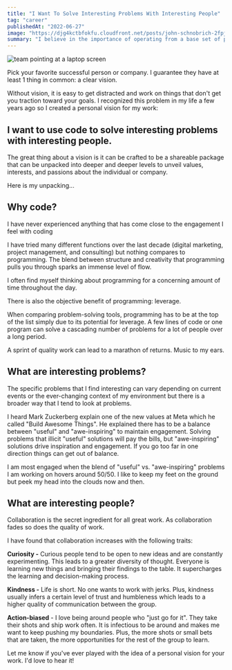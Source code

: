 ```yaml
---
title: "I Want To Solve Interesting Problems With Interesting People"
tag: "career"
publishedAt: "2022-06-27"
image: "https://djg4kctbfokfu.cloudfront.net/posts/john-schnobrich-2fpjlaymqta-unsplash-scaled.jpeg"
summary: "I believe in the importance of operating from a base set of principles. Pair those principles with a vision for the future and you have a winning combination. Here are my principles and vision for anything I do with work."
---
```


<Image
  src="https://djg4kctbfokfu.cloudfront.net/posts/john-schnobrich-2fpjlaymqta-unsplash-scaled.jpeg"
  alt="team pointing at a laptop screen"
/>

Pick your favorite successful person or company. I guarantee they have at least 1 thing in common: a clear vision.

Without vision, it is easy to get distracted and work on things that don't get you traction toward your goals. I recognized this problem in my life a few years ago so I created a personal vision for my work:

## I want to use code to solve interesting problems with interesting people.

The great thing about a vision is it can be crafted to be a shareable package that can be unpacked into deeper and deeper levels to unveil values, interests, and passions about the individual or company.

Here is my unpacking...

## Why code?

I have never experienced anything that has come close to the engagement I feel with coding

I have tried many different functions over the last decade (digital marketing, project management, and consulting) but nothing compares to programming. The blend between structure and creativity that programming pulls you through sparks an immense level of flow.

I often find myself thinking about programming for a concerning amount of time throughout the day.

There is also the objective benefit of programming: leverage.

When comparing problem-solving tools, programming has to be at the top of the list simply due to its potential for leverage. A few lines of code or one program can solve a cascading number of problems for a lot of people over a long period.

A sprint of quality work can lead to a marathon of returns. Music to my ears.

## What are interesting problems?

The specific problems that I find interesting can vary depending on current events or the ever-changing context of my environment but there is a broader way that I tend to look at problems.

I heard Mark Zuckerberg explain one of the new values at Meta which he called "Build Awesome Things". He explained there has to be a balance between "useful" and "awe-inspiring" to maintain engagement. Solving problems that illicit "useful" solutions will pay the bills, but "awe-inspiring" solutions drive inspiration and engagement. If you go too far in one direction things can get out of balance.

I am most engaged when the blend of "useful" vs. "awe-inspiring" problems I am working on hovers around 50/50. I like to keep my feet on the ground but peek my head into the clouds now and then.

## What are interesting people?

Collaboration is the secret ingredient for all great work. As collaboration fades so does the quality of work.

I have found that collaboration increases with the following traits:

**Curiosity -** Curious people tend to be open to new ideas and are constantly experimenting. This leads to a greater diversity of thought. Everyone is learning new things and bringing their findings to the table. It supercharges the learning and decision-making process.

**Kindness -** Life is short. No one wants to work with jerks. Plus, kindness usually infers a certain level of trust and humbleness which leads to a higher quality of communication between the group.

**Action-biased** - I love being around people who "just go for it". They take their shots and ship work often. It is infectious to be around and makes me want to keep pushing my boundaries. Plus, the more shots or small bets that are taken, the more opportunities for the rest of the group to learn.

Let me know if you've ever played with the idea of a personal vision for your work. I'd love to hear it!
